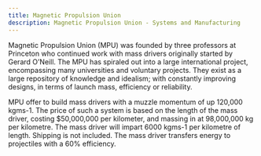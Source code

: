 ```yaml
---
title: Magnetic Propulsion Union
description: Magnetic Propulsion Union - Systems and Manufacturing
---
```


Magnetic Propulsion Union (MPU) was founded by three professors at Princeton who continued work with mass drivers originally started by Gerard O’Neill. The MPU has spiraled out into a large international project, encompassing many universities and voluntary projects. They exist as a large repository of knowledge and idealism; with constantly improving designs, in terms of launch mass, efficiency or reliability.

MPU offer to build mass drivers with a muzzle momentum of up 120,000 kgms-1. The price of such a system is based on the length of the mass driver, costing $50,000,000 per kilometer, and massing in at 98,000,000 kg per kilometre. The mass driver will impart 6000 kgms-1 per kilometre of length. Shipping is not included. The mass driver transfers energy to projectiles with a 60% efficiency.
